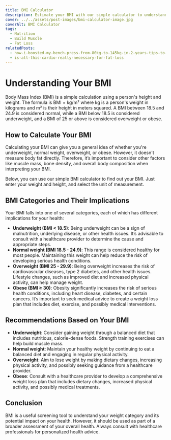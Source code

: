 ```yaml
---
title: BMI Calculator
description: Estimate your BMI with our simple calculator to understand your weight category and its health implications!
cover: ../../assets/post-images/bmi-calculator-image.jpg
coverAlt: BMI Calculator
tags:
  - Nutrition
  - Build Muscle
  - Fat Loss
relatedPosts:
  - how-i-boosted-my-bench-press-from-80kg-to-145kg-in-2-years-tips-to-help-you-do-the-same
  - is-all-this-cardio-really-necessary-for-fat-loss
---
```



# Understanding Your BMI

Body Mass Index (BMI) is a simple calculation using a person's height and weight. The formula is BMI = kg/m² where kg is a person's weight in kilograms and m² is their height in meters squared. A BMI between 18.5 and 24.9 is considered normal, while a BMI below 18.5 is considered underweight, and a BMI of 25 or above is considered overweight or obese.

## How to Calculate Your BMI

Calculating your BMI can give you a general idea of whether you're underweight, normal weight, overweight, or obese. However, it doesn't measure body fat directly. Therefore, it’s important to consider other factors like muscle mass, bone density, and overall body composition when interpreting your BMI.

Below, you can use our simple BMI calculator to find out your BMI. Just enter your weight and height, and select the unit of measurement.

<BMICalculator client:load />

## BMI Categories and Their Implications

Your BMI falls into one of several categories, each of which has different implications for your health:

- **Underweight (BMI < 18.5)**: Being underweight can be a sign of malnutrition, underlying disease, or other health issues. It’s advisable to consult with a healthcare provider to determine the cause and appropriate steps.
- **Normal weight (BMI 18.5 - 24.9)**: This range is considered healthy for most people. Maintaining this weight can help reduce the risk of developing serious health conditions.
- **Overweight (BMI 25 - 29.9)**: Being overweight increases the risk of cardiovascular diseases, type 2 diabetes, and other health issues. Lifestyle changes, such as improved diet and increased physical activity, can help manage weight.
- **Obese (BMI ≥ 30)**: Obesity significantly increases the risk of serious health conditions, including heart disease, diabetes, and certain cancers. It’s important to seek medical advice to create a weight loss plan that includes diet, exercise, and possibly medical interventions.

## Recommendations Based on Your BMI

- **Underweight**: Consider gaining weight through a balanced diet that includes nutritious, calorie-dense foods. Strength training exercises can help build muscle mass.
- **Normal weight**: Maintain your healthy weight by continuing to eat a balanced diet and engaging in regular physical activity.
- **Overweight**: Aim to lose weight by making dietary changes, increasing physical activity, and possibly seeking guidance from a healthcare provider.
- **Obese**: Consult with a healthcare provider to develop a comprehensive weight loss plan that includes dietary changes, increased physical activity, and possibly medical treatments.

## Conclusion

BMI is a useful screening tool to understand your weight category and its potential impact on your health. However, it should be used as part of a broader assessment of your overall health. Always consult with healthcare professionals for personalized health advice.
